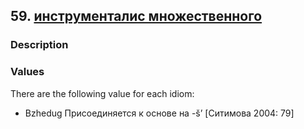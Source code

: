 ## 59. <a href =  'https://agricolamz.github.io/The_Circassian_Isoglosses_Database/59.html'>инструменталис множественного</a>
### Description



### Values
There are the following value for each idiom:

* Bzhedug  Присоединяется к основе на -š’ [Ситимова 2004: 79] 

